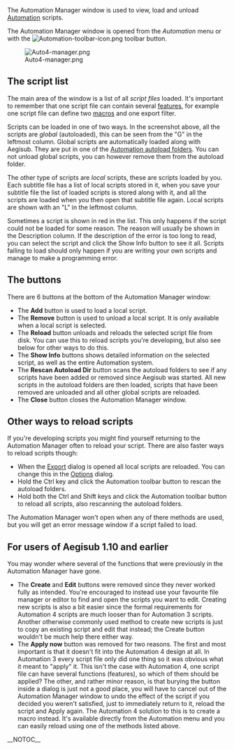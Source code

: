 The Automation Manager window is used to view, load and unload [[Automation]] scripts.

The Automation Manager window is opened from the ''Automation'' menu or with the [[Image:Automation-toolbar-icon.png]] toolbar button.

[[Image:Auto4-manager.png]]

== The script list ==

The main area of the window is a list of all ''script files'' loaded. It's important to remember that one script file can contain several [[Glossary:Automation script feature|features]], for example one script file can define two [[Glossary:Macro|macros]] and one export filter.

Scripts can be loaded in one of two ways. In the screenshot above, all the scripts are ''global'' (autoloaded), this can be seen from the "G" in the leftmost column. Global scripts are automatically loaded along with Aegisub. They are put in one of the [[Automation autoload folders]]. You can not unload global scripts, you can however remove them from the autoload folder.

The other type of scripts are ''local'' scripts, these are scripts loaded by you. Each subtitle file has a list of local scripts stored in it, when you save your subtitle file the list of loaded scripts is stored along with it, and all the scripts are loaded when you then open that subtitle file again. Local scripts are shown with an "L" in the leftmost column.

Sometimes a script is shown in red in the list. This only happens if the script could not be loaded for some reason. The reason will usually be shown in the Description column. If the description of the error is too long to read, you can select the script and click the Show Info button to see it all. Scripts failing to load should only happen if you are writing your own scripts and manage to make a programming error.

== The buttons ==

There are 6 buttons at the bottom of the Automation Manager window:

* The '''Add''' button is used to load a local script.
* The '''Remove''' button is used to unload a local script. It is only available when a local script is selected.
* The '''Reload''' button unloads and reloads the selected script file from disk. You can use this to reload scripts you're developing, but also see below for other ways to do this.
* The '''Show Info''' buttons shows detailed information on the selected script, as well as the entire Automation system.
* The '''Rescan Autoload Dir''' button scans the autoload folders to see if any scripts have been added or removed since Aegisub was started. All new scripts in the autoload folders are then loaded, scripts that have been removed are unloaded and all other global scripts are reloaded.
* The '''Close''' button closes the Automation Manager window.

== Other ways to reload scripts ==

If you're developing scripts you might find yourself returning to the Automation Manager often to reload your script. There are also faster ways to reload scripts though:

* When the [[Exporting subtitles|Export]] dialog is opened all local scripts are reloaded. You can change this in the [[Automation options|Options]] dialog.
* Hold the Ctrl key and click the Automation toolbar button to rescan the autoload folders.
* Hold both the Ctrl and Shift keys and click the Automation toolbar button to reload all scripts, also rescanning the autoload folders.

The Automation Manager won't open when any of there methods are used, but you will get an error message window if a script failed to load.

== For users of Aegisub 1.10 and earlier ==

You may wonder where several of the functions that were previously in the Automation Manager have gone.

* The '''Create''' and '''Edit''' buttons were removed since they never worked fully as intended. You're encouraged to instead use your favourite file manager or editor to find and open the scripts you want to edit. Creating new scripts is also a bit easier since the formal requirements for Automation 4 scripts are much looser than for Automation 3 scripts. Another otherwise commonly used method to create new scripts is just to copy an existing script and edit that instead; the Create button wouldn't be much help there either way.
* The '''Apply now''' button was removed for two reasons. The first and most important is that it doesn't fit into the Automation 4 design at all. In Automation 3 every script file only did one thing so it was obvious what it meant to "apply" it. This isn't the case with Automation 4, one script file can have several functions (features), so which of them should be applied? The other, and rather minor reason, is that burying the button inside a dialog is just not a good place, you will have to cancel out of the Automation Manager window to undo the effect of the script if you decided you weren't satisfied, just to immediately return to it, reload the script and Apply again. The Automation 4 solution to this is to create a macro instead. It's available directly from the Automation menu and you can easily reload using one of the methods listed above.

__NOTOC__

{{Automation navbox}}